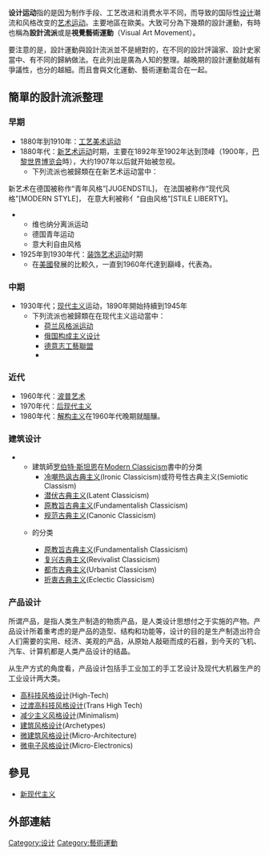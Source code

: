 {{NoteTA
|1=zh:水準; zh-tw:水準; zh-cn:水平; zh-hk:水平
}}
'''设计运动'''指的是因为制作手段、工艺改进和消费水平不同，而导致的国际性[[设计|设计]]潮流和风格改变的[[艺术运动|艺术运动]]。主要地區在歐美。大致可分為下幾類的設計運動，有時也稱為'''設計流派'''或是'''視覺藝術運動'''（Visual Art Movement）。

要注意的是，設計運動與設計流派並不是絕對的，在不同的設計評論家、設計史家當中、有不同的歸納做法。在此列出是廣為人知的整理。越晚期的設計運動就越有爭議性，也分的越細。而且會與文化運動、藝術運動混合在一起。

==簡單的設計流派整理==
===早期===
*1880年到1910年：[[工艺美术运动|工艺美术运动]]
*1880年代：[[新艺术运动|新艺术运动]]时期，主要在1892年至1902年达到顶峰（1900年，[[巴黎|巴黎]][[世界博览会|世界博览会]]時），大约1907年以后就开始被忽视。
**下列流派也被歸類在在新艺术运动當中：
新艺术在德国被称作“青年风格”[JUGENDSTIL]，
在法国被称作“现代风格”[MODERN STYLE]，
在意大利被称亻“自由风格”[STILE LIBERTY]。
***维也纳分离派运动
***德国青年运动
***意大利自由风格
*1925年到1930年代：[[装饰艺术运动|装饰艺术运动]]时期
**在[[美國|美國]]發展的比較久，一直到1960年代達到巔峰，代表為{{link-en|好莱坞风格|Hollywood style}}。

===中期===
*1930年代；[[现代主义|现代主义]]运动，1890年開始持續到1945年
**下列流派也被歸類在在现代主义运动當中：
***[[荷兰风格派运动|荷兰风格派运动]]
***[[構成主義_(藝術)|俄国构成主义设计]]
***[[德意志工藝聯盟|德意志工藝聯盟]]
***{{link-en|奥地利工艺组织|Wiener Werkstätte}}

===近代===
*1960年代：[[波普艺术|波普艺术]]
*1970年代：[[后现代主义|后现代主义]]
*1980年代：[[解构主义|解构主义]]在1960年代晚期就醞釀。

===建筑设计===
**建筑師[[罗伯特·斯坦恩|罗伯特·斯坦恩]]在[http://www.amazon.com/exec/obidos/tg/detail/-/0847808483/qid=1103546263/sr=1-23/ref=sr_1_23/102-8793905-2284942?v=glance&s=books Modern Classicism]書中的分类
*** [[冷嘲热讽古典主义|冷嘲热讽古典主义]](Ironic Classicism)或符号性古典主义(Semiotic Classism)
*** [[潜伏古典主义|潜伏古典主义]](Latent Classicism)
*** [[原教旨古典主义|原教旨古典主义]](Fundamentalish Classicism)
*** [[规范古典主义|规范古典主义]](Canonic Classicism)
** {{link-en|查尔斯·詹克斯|Charles Jencks}}的分类
*** [[原教旨古典主义|原教旨古典主义]](Fundamentalish Classicism)
*** [[复兴古典主义|复兴古典主义]](Revivalist Classicism)
*** [[都市古典主义|都市古典主义]](Urbanist Classicism)
*** [[折衷古典主义|折衷古典主义]](Eclectic Classicism)

===产品设计===
所谓产品，是指人类生产制造的物质产品，是人类设计思想付之于实施的产物。产品设计所着重考虑的是产品的造型、结构和功能等，设计的目的是生产制造出符合人们需要的实用、经济、美观的产品，从原始人敲砸而成的石器，到今天的飞机、汽车、计算机都是人类产品设计的结晶。

从生产方式的角度看，产品设计包括手工业加工的手工艺设计及现代大机器生产的工业设计两大类。

* [[高科技风格设计|高科技风格设计]](High-Tech)
* [[过渡高科技风格设计|过渡高科技风格设计]](Trans High Tech)
* [[减少主义风格设计|减少主义风格设计]](Minimalism)
* [[建筑风格设计|建筑风格设计]](Archetypes)
* [[微建筑风格设计|微建筑风格设计]](Micro-Architecture)
* [[微电子风格设计|微电子风格设计]](Micro-Electronics)

== 參見 ==
*[[新现代主义|新现代主义]]
== 外部連結 ==

[[Category:设计|Category:设计]]
[[Category:藝術運動|Category:藝術運動]]